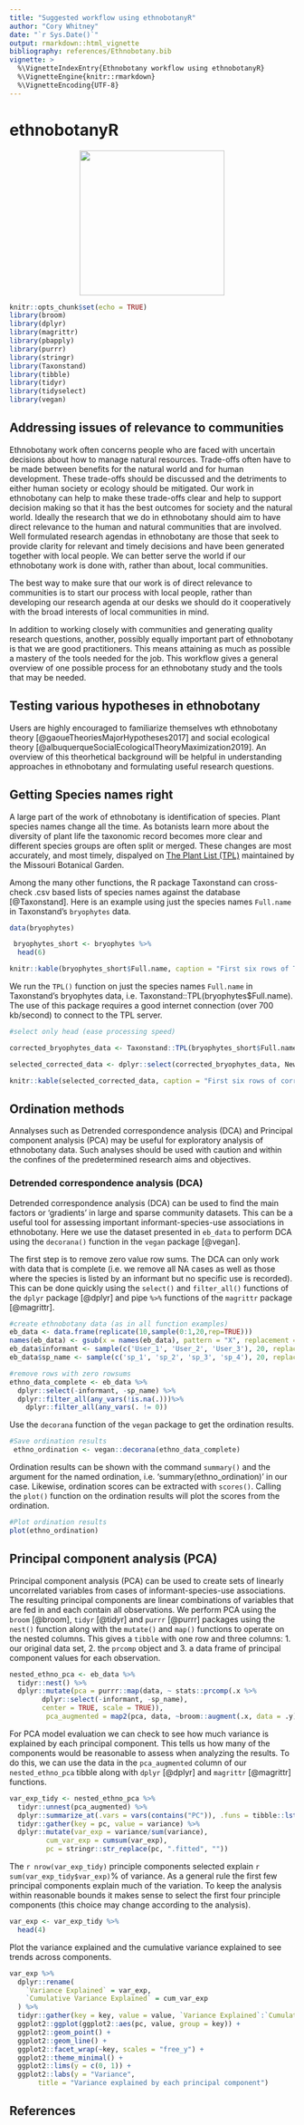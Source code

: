 ```yaml
---
title: "Suggested workflow using ethnobotanyR"
author: "Cory Whitney"
date: "`r Sys.Date()`"
output: rmarkdown::html_vignette
bibliography: references/Ethnobotany.bib
vignette: >
  %\VignetteIndexEntry{Ethnobotany workflow using ethnobotanyR}
  %\VignetteEngine{knitr::rmarkdown}
  %\VignetteEncoding{UTF-8}
---
```


# ethnobotanyR 

<p align="center">
<img src="ethnobotanyR.png" height="256" style="background:none; border:none; box-shadow:none;">
</p>

```r
knitr::opts_chunk$set(echo = TRUE)
library(broom)
library(dplyr)
library(magrittr)
library(pbapply)
library(purrr)
library(stringr)
library(Taxonstand)
library(tibble)
library(tidyr)
library(tidyselect)
library(vegan)
```

## Addressing issues of relevance to communities

Ethnobotany work often concerns people who are faced with uncertain decisions about how to manage natural resources. Trade-offs often have to be made between benefits for the natural world and for human development. These trade-offs should be discussed and the detriments to either human society or ecology should be mitigated. Our work in ethnobotany can help to make these trade-offs clear and help to support decision making so that it has the best outcomes for society and the natural world. Ideally the research that we do in ethnobotany should aim to have direct relevance to the human and natural communities that are involved. Well formulated research agendas in ethnobotany are those that seek to provide clarity for relevant and timely decisions and have been generated together with local people. We can better serve the world if our ethnobotany work is done with, rather than about, local communities. 

The best way to make sure that our work is of direct relevance to communities is to start our process with local people, rather than developing our research agenda at our desks we should do it cooperatively with the broad interests of local communities in mind. 

In addition to working closely with communities and generating quality research questions, another, possibly equally important part of ethnobotany is that we are good practitioners. This means attaining as much as possible a mastery of the tools needed for the job. This workflow gives a general overview of one possible process for an ethnobotany study and the tools that may be needed.


## Testing various hypotheses in ethnobotany

Users are highly encouraged to familiarize themselves wth ethnobotany theory [@gaoueTheoriesMajorHypotheses2017] and social ecological theory [@albuquerqueSocialEcologicalTheoryMaximization2019]. An overview of this theorhetical background will be helpful in understanding approaches in ethnobotany and formulating useful research questions. 

## Getting Species names right

A large part of the work of ethnobotany is identification of species. Plant species names change all the time. As botanists learn more about the diversity of plant life the taxonomic record becomes more clear and different species groups are often split or merged. These changes are most accurately, and most timely, dispalyed on [The Plant List (TPL)]( http://www.theplantlist.org/) maintained by the Missouri Botanical Garden. 

Among the many other functions, the R package Taxonstand can cross-check .csv based lists of species names against the database [@Taxonstand]. Here is an example using just the species names `Full.name` in Taxonstand's `bryophytes` data.

```r
data(bryophytes)

 bryophytes_short <- bryophytes %>% 
  head(6)

knitr::kable(bryophytes_short$Full.name, caption = "First six rows of Taxonstand's bryophytes species list")
```

We run the `TPL()` function on just the species names `Full.name` in Taxonstand's bryophytes data, i.e. Taxonstand::TPL(bryophytes$Full.name). The use of this package requires a good internet connection (over 700 kb/second) to connect to the TPL server.

```r

#select only head (ease processing speed)

corrected_bryophytes_data <- Taxonstand::TPL(bryophytes_short$Full.name)

selected_corrected_data <- dplyr::select(corrected_bryophytes_data, New.Genus, New.Species, New.Authority)

knitr::kable(selected_corrected_data, caption = "First six rows of corrections of Taxonstand's bryophytes species list with Genus species and authority")
```

## Ordination methods

Annalyses such as Detrended correspondence analysis (DCA) and Principal component analysis (PCA) may be useful for exploratory analysis of ethnobotany data. Such analyses should be used with caution and within the confines of the predetermined research aims and objectives.

### Detrended correspondence analysis (DCA)

Detrended correspondence analysis (DCA) can be used to find the main factors or 'gradients' in large and sparse community datasets. This can be a useful tool for assessing important informant-species-use associations in ethnobotany. Here we use the  dataset presented in `eb_data` to perform DCA using the `decorana()` function in the `vegan` package [@vegan]. 

The first step is to remove zero value row sums. The DCA can only work with data that is complete (i.e. we remove all NA cases as well as those where the species is listed by an informant but no specific use is recorded). This can be done quickly using the `select()` and `filter_all()` functions of the `dplyr` package [@dplyr] and pipe `%>%` functions of the `magrittr` package [@magrittr].

```r
#create ethnobotany data (as in all function examples)
eb_data <- data.frame(replicate(10,sample(0:1,20,rep=TRUE)))
names(eb_data) <- gsub(x = names(eb_data), pattern = "X", replacement = "Use_")  
eb_data$informant <- sample(c('User_1', 'User_2', 'User_3'), 20, replace=TRUE)
eb_data$sp_name <- sample(c('sp_1', 'sp_2', 'sp_3', 'sp_4'), 20, replace=TRUE)

#remove rows with zero rowsums
ethno_data_complete <- eb_data %>%  
  dplyr::select(-informant, -sp_name) %>% 
  dplyr::filter_all(any_vars(!is.na(.)))%>%
    dplyr::filter_all(any_vars(. != 0))

```

Use the `decorana` function of the `vegan` package to get the ordination results.

```r
#Save ordination results
 ethno_ordination <- vegan::decorana(ethno_data_complete) 
```

Ordination results can be shown with the command `summary()` and the argument for the named ordination, i.e. 'summary(ethno_ordination)' in our case. Likewise, ordination scores can be extracted with `scores()`. Calling the `plot()` function on the ordination results will plot the scores from the ordination.

```r
#Plot ordination results
plot(ethno_ordination)
```

## Principal component analysis (PCA)

Principal component analysis (PCA) can be used to create sets of linearly uncorrelated variables from cases of informant-species-use associations. The resulting principal components are linear combinations of variables that are fed in and each contain all observations. We perform PCA using the `broom` [@broom], `tidyr` [@tidyr] and `purrr` [@purrr] packages using the `nest()` function along with the `mutate()` and `map()` functions to operate on the nested columns. This gives a `tibble` with one row and three columns: 1. our original data set, 2. the `prcomp` object and 3. a data frame of principal component values for each observation.

```r
nested_ethno_pca <- eb_data %>% 
  tidyr::nest() %>% 
  dplyr::mutate(pca = purrr::map(data, ~ stats::prcomp(.x %>% 
        dplyr::select(-informant, -sp_name), 
        center = TRUE, scale = TRUE)),
         pca_augmented = map2(pca, data, ~broom::augment(.x, data = .y)))
```

For PCA model evaluation we can check to see how much variance is explained by each principal component. This tells us how many of the components would be reasonable to assess when analyzing the results. To do this, we can use the data in the `pca_augmented` column of our `nested_ethno_pca` tibble along with `dplyr` [@dplyr] and `magrittr` [@magrittr] functions.

```r
var_exp_tidy <- nested_ethno_pca %>% 
  tidyr::unnest(pca_augmented) %>% 
  dplyr::summarize_at(.vars = vars(contains("PC")), .funs = tibble::lst(var)) %>% 
  tidyr::gather(key = pc, value = variance) %>% 
  dplyr::mutate(var_exp = variance/sum(variance),
         cum_var_exp = cumsum(var_exp),
         pc = stringr::str_replace(pc, ".fitted", ""))
```

The `r nrow(var_exp_tidy)` principle components selected explain `r sum(var_exp_tidy$var_exp)`% of variance. As a general rule the first few principal components explain much of the variation. To keep the analysis within reasonable bounds it makes sense to select the first four principle components (this choice may change according to the analysis).

```r
var_exp <- var_exp_tidy %>% 
  head(4)
```

Plot the variance explained and the cumulative variance explained to see trends across components.

```r
var_exp %>% 
  dplyr::rename(
    `Variance Explained` = var_exp,
    `Cumulative Variance Explained` = cum_var_exp
  ) %>% 
  tidyr::gather(key = key, value = value, `Variance Explained`:`Cumulative Variance Explained`) %>% 
  ggplot2::ggplot(ggplot2::aes(pc, value, group = key)) + 
  ggplot2::geom_point() + 
  ggplot2::geom_line() + 
  ggplot2::facet_wrap(~key, scales = "free_y") +
  ggplot2::theme_minimal() +
  ggplot2::lims(y = c(0, 1)) +
  ggplot2::labs(y = "Variance",
       title = "Variance explained by each principal component")

```

## References

